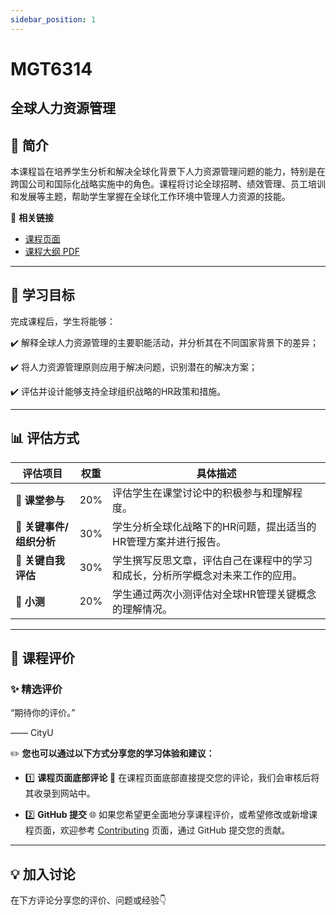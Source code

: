 ```yaml
---
sidebar_position: 1
---
```


# MGT6314
## 全球人力资源管理

## **📘 简介**
本课程旨在培养学生分析和解决全球化背景下人力资源管理问题的能力，特别是在跨国公司和国际化战略实施中的角色。课程将讨论全球招聘、绩效管理、员工培训和发展等主题，帮助学生掌握在全球化工作环境中管理人力资源的技能。

🔗 **相关链接**
- [课程页面](https://www.cityu.edu.hk/catalogue/pg/202526/course/MGT6314.htm)
- [课程大纲 PDF](https://www.cityu.edu.hk/catalogue/pg/202526/course/MGT6314.pdf)

---

## **🎯 学习目标**

完成课程后，学生将能够：

✔️ 解释全球人力资源管理的主要职能活动，并分析其在不同国家背景下的差异；

✔️ 将人力资源管理原则应用于解决问题，识别潜在的解决方案；

✔️ 评估并设计能够支持全球组织战略的HR政策和措施。

---

## **📊 评估方式**

| **评估项目**           | **权重** | **具体描述**                                                                                       |
|-----------------------|---------|---------------------------------------------------------------------------------------------------|
| **📄 课堂参与**        | 20%     | 评估学生在课堂讨论中的积极参与和理解程度。                                                         |
| **📄 关键事件/组织分析** | 30%     | 学生分析全球化战略下的HR问题，提出适当的HR管理方案并进行报告。                                      |
| **📄 关键自我评估**    | 30%     | 学生撰写反思文章，评估自己在课程中的学习和成长，分析所学概念对未来工作的应用。                     |
| **📄 小测**            | 20%     | 学生通过两次小测评估对全球HR管理关键概念的理解情况。                                                 |

---

## **💬 课程评价**

### ✨ **精选评价**
<div className={commentStyles.commentBox}>
    <p className={commentStyles.commentText}>
        “期待你的评价。”
    </p>
    <p className={commentStyles.commentAuthor}>—— CityU</p>
</div>

✏️ **您也可以通过以下方式分享您的学习体验和建议：**

- 1️⃣ **课程页面底部评论**
💬 在课程页面底部直接提交您的评论，我们会审核后将其收录到网站中。

- 2️⃣ **GitHub 提交**
🌐 如果您希望更全面地分享课程评价，或希望修改或新增课程页面，欢迎参考 [Contributing](/contributing) 页面，通过 GitHub 提交您的贡献。


---

## **💡 加入讨论**

在下方评论分享您的评价、问题或经验👇
<Utterances />